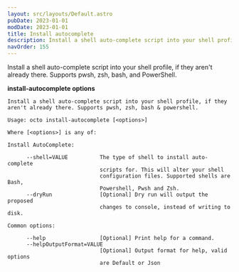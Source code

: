 ```yaml
---
layout: src/layouts/Default.astro
pubDate: 2023-01-01
modDate: 2023-01-01
title: Install autocomplete
description: Install a shell auto-complete script into your shell profile, if they aren't already there. Supports pwsh, zsh, bash & powershell.
navOrder: 155
---
```


Install a shell auto-complete script into your shell profile, if they aren't already there. Supports pwsh, zsh, bash, and PowerShell.

**install-autocomplete options**

```text
Install a shell auto-complete script into your shell profile, if they aren't already there. Supports pwsh, zsh, bash & powershell.

Usage: octo install-autocomplete [<options>]

Where [<options>] is any of:

Install AutoComplete:

      --shell=VALUE          The type of shell to install auto-complete
                             scripts for. This will alter your shell
                             configuration files. Supported shells are Bash,
                             Powershell, Pwsh and Zsh.
      --dryRun               [Optional] Dry run will output the proposed
                             changes to console, instead of writing to disk.

Common options:

      --help                 [Optional] Print help for a command.
      --helpOutputFormat=VALUE
                             [Optional] Output format for help, valid options
                             are Default or Json
```

<OctoAutocompleteTabCompletion />
